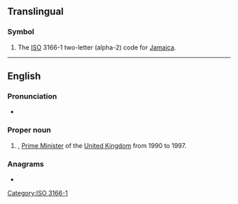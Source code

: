 {{also|jm|.jm}}

==Translingual==

===Symbol===
{{head|mul|symbol}}

# The [[ISO]] 3166-1 two-letter (alpha-2) code for [[Jamaica]].

[[Category:ISO 3166-1]]

----

==English==

===Pronunciation===
* {{audio|En-au-JM.ogg|Audio (AU)|lang=en}}

===Proper noun===
{{en-proper noun}}

# {{lb|en|UK|politics|slang}} {{initialism of|w:John Major|John Major|lang=en|nodot=1}}, [[Prime Minister]] of the [[United Kingdom]] from 1990 to 1997.

{{topics|en|Individuals}}

===Anagrams===
* {{anagrams|en|a=jm|MJ}}